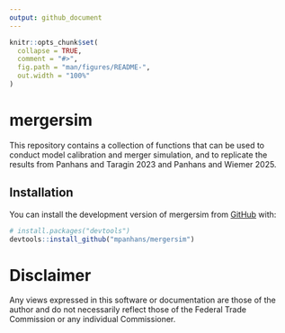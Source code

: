 ```yaml
---
output: github_document
---
```


<!-- README.md is generated from README.Rmd. Please edit that file -->

```r
knitr::opts_chunk$set(
  collapse = TRUE,
  comment = "#>",
  fig.path = "man/figures/README-",
  out.width = "100%"
)
```

# mergersim

<!-- badges: start -->
<!-- badges: end -->

This repository contains a collection of functions that can be used to conduct model calibration and merger simulation, and to replicate the results from Panhans and Taragin 2023 and Panhans and Wiemer 2025.

## Installation

You can install the development version of mergersim from [GitHub](https://github.com/) with:

``` r
# install.packages("devtools")
devtools::install_github("mpanhans/mergersim")
```

# Disclaimer

Any views expressed in this software or documentation are those of the author and do not necessarily reflect those of the Federal Trade Commission or any individual Commissioner.

<!--
## Example

This is a basic example which shows you how to solve a common problem:

```r
library(mergersim)
## basic example code
```

What is special about using `README.Rmd` instead of just `README.md`? You can include R chunks like so:

```r
summary(cars)
```

You'll still need to render `README.Rmd` regularly, to keep `README.md` up-to-date. `devtools::build_readme()` is handy for this.

You can also embed plots

In that case, don't forget to commit and push the resulting figure files, so they display on GitHub and CRAN.

-->
